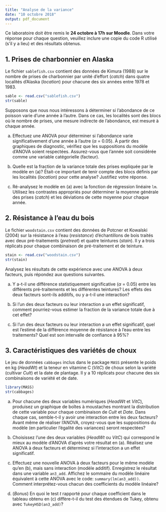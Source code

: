 ```yaml
---
title: "Analyse de la variance"
date: "10 octobre 2018"
output: pdf_document
---
```


Ce laboratoire doit être remis le **24 octobre à 17h sur Moodle**. Dans votre réponse pour chaque question, veuillez inclure une copie du code R utilisé (s'il y a lieu) et des résultats obtenus. 


## 1. Prises de charbonnier en Alaska

Le fichier `sablefish.csv` contient des données de Kimura (1988) sur le nombre de prises de charbonnier par unité d'effort (*catch*) dans quatre localités d'Alaska (*location*) pour chacune des six années entre 1978 et 1983.

```r
sable <- read.csv("sablefish.csv")
str(sable)
```

Supposons que nous nous intéressons à déterminer si l'abondance de ce poisson varie d'une année à l'autre. Dans ce cas, les localités sont des blocs où le nombre de prises, une mesure indirecte de l'abondance, est mesuré à chaque année.

a) Effectuez une ANOVA pour déterminer si l'abondance varie significativement d'une année à l'autre ($\alpha$ = 0.05). À partir des graphiques de diagnostic, vérifiez que les suppositions du modèle d'ANOVA soient respectées. Assurez-vous que l'année soit considérée comme une variable catégorielle (facteur).

b) Quelle est la fraction de la variance totale des prises expliquée par le modèle en (a)? Était-ce important de tenir compte des blocs définis par les localités (*location*) pour cette analyse? Justifiez votre réponse.

c) Ré-analysez le modèle en (a) avec la fonction de régression linéaire `lm`. Utilisez les contrastes appropriés pour déterminer la moyenne générale des prises (*catch*) et les déviations de cette moyenne pour chaque année.


## 2. Résistance à l'eau du bois

Le fichier `woodstain.csv` contient des données de Potcner et Kowalski (2004) sur la résistance à l'eau (*resistance*) d'échantillons de bois traités avec deux pré-traitements (*pretreat*) et quatre teintures (*stain*). Il y a trois réplicats pour chaque combinaison de pré-traitement et de teinture. 

```r
stain <- read.csv("woodstain.csv")
str(stain)
```

Analysez les résultats de cette expérience avec une ANOVA à deux facteurs, puis répondez aux questions suivantes.

a) Y a-t-il une différence statistiquement significative ($\alpha$ = 0.05) entre les différents pré-traitements et les différentes teintures? Les effets des deux facteurs sont-ils additifs, ou y a-t-il une interaction?

b) Si l'un des deux facteurs ou leur interaction a un effet significatif, comment pourriez-vous estimer la fraction de la variance totale due à cet effet?

c) Si l'un des deux facteurs ou leur interaction a un effet significatif, quel est l'estimé de la différence moyenne de résistance à l'eau entre les traitements? Quel est son intervalle de confiance à 95%?


## 3. Caractéristiques des variétés de choux

Le jeu de données `cabbages` inclus dans le package `MASS` présente le poids en kg (*HeadWt*) et la teneur en vitamine C (*VitC*) de choux selon la variété (cultivar *Cult*) et la date de plantage. Il y a 10 réplicats pour chacune des six combinaisons de variété et de date.

```r
library(MASS)
str(cabbages)
```

a) Pour chacune des deux variables numériques (*HeadWt* et *VitC*), produisez un graphique de boîtes à moustaches montrant la distribution de cette variable pour chaque combinaison de *Cult* et *Date*. Dans chaque cas, semble-t-il y avoir une interaction entre les deux facteurs? Avant même de réaliser l'ANOVA, croyez-vous que les suppositions du modèle (en particulier l'égalité des variances) seront respectées?

b) Choisissez l'une des deux variables (*HeadWt* ou *VitC*) qui correspond le mieux au modèle d'ANOVA d'après votre résultat en (a). Réalisez une ANOVA à deux facteurs et déterminez si l'interaction a un effet significatif.

c) Effectuez une nouvelle ANOVA à deux facteurs pour le même modèle qu'en (b), mais sans interaction (modèle additif). Enregistrez le résultat dans une variable `an3_add`. Affichez le sommaire du modèle linéaire équivalent à cette ANOVA avec le code: `summary(lm(an3_add))`. Comment interprétez-vous chacun des coefficients du modèle linéaire? 

d) (*Bonus*) En quoi le test $t$ rapporté pour chaque coefficient dans le tableau obtenu en (c) diffère-t-il du test des étendues de Tukey, obtenu avec `TukeyHSD(an3_add)`?


